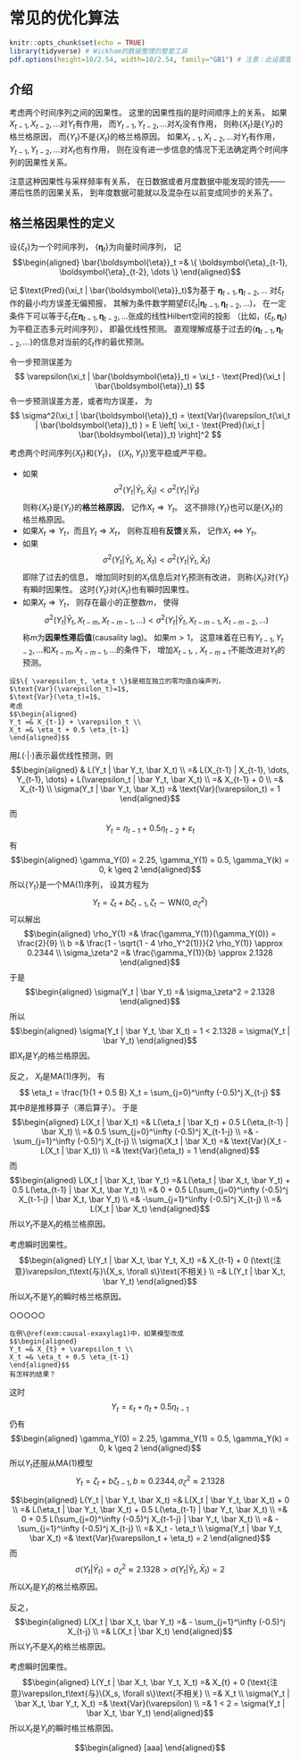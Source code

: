# 常见的优化算法 {#causal}

```r
knitr::opts_chunk$set(echo = TRUE)
library(tidyverse) # Wickham的数据整理的整套工具
pdf.options(height=10/2.54, width=10/2.54, family="GB1") # 注意：此设置要放在最后
```

## 介绍 {#causal-intro}

考虑两个时间序列之间的因果性。
这里的因果性指的是时间顺序上的关系，
如果$X_{t-1}, X_{t-2}, \dots$对$Y_t$有作用，
而$Y_{t-1}, Y_{t-2}, \dots$对$X_t$没有作用，
则称$\{X_t \}$是$\{ Y_t \}$的格兰格原因，
而$\{ Y_t \}$不是$\{ X_t \}$的格兰格原因。
如果$X_{t-1}, X_{t-2}, \dots$对$Y_t$有作用，
$Y_{t-1}, Y_{t-2}, \dots$对$X_t$也有作用，
则在没有进一步信息的情况下无法确定两个时间序列的因果性关系。

注意这种因果性与采样频率有关系，
在日数据或者月度数据中能发现的领先——滞后性质的因果关系，
到年度数据可能就以及混杂在以前变成同步的关系了。


## 格兰格因果性的定义 {#causal-def}

设$\{ \xi_t \}$为一个时间序列，
$\{ \boldsymbol{\eta}_t \}$为向量时间序列，
记
$$\begin{aligned}
\bar{\boldsymbol{\eta}}_t =& \{ \boldsymbol{\eta}_{t-1}, \boldsymbol{\eta}_{t-2}, \dots \} 
\end{aligned}$$

记
$\text{Pred}(\xi_t | \bar{\boldsymbol{\eta}}_t)$为基于
$\boldsymbol{\eta}_{t-1}, \boldsymbol{\eta}_{t-2}, \dots$
对$\xi_t$作的最小均方误差无偏预报，
其解为条件数学期望$E(\xi_t | \boldsymbol{\eta}_{t-1}, \boldsymbol{\eta}_{t-2}, \dots)$，
在一定条件下可以等于$\xi_t$在$\boldsymbol{\eta}_{t-1}, \boldsymbol{\eta}_{t-2}, \dots$张成的线性Hilbert空间的投影
（比如，$(\xi_t, \boldsymbol{\eta}_t)$为平稳正态多元时间序列），
即最优线性预测。
直观理解成基于过去的$\{\boldsymbol{\eta}_{t-1}, \boldsymbol{\eta}_{t-2}, \dots \}$的信息对当前的$\xi_t$作的最优预测。

令一步预测误差为
$$
  \varepsilon(\xi_t | \bar{\boldsymbol{\eta}}_t) 
  = \xi_t - \text{Pred}(\xi_t | \bar{\boldsymbol{\eta}}_t)
$$
令一步预测误差方差，或者均方误差，
为
$$
  \sigma^2(\xi_t | \bar{\boldsymbol{\eta}}_t)  
  = \text{Var}(\varepsilon_t(\xi_t | \bar{\boldsymbol{\eta}}_t) )
  = E \left[ \xi_t - \text{Pred}(\xi_t | \bar{\boldsymbol{\eta}}_t) \right]^2
$$


考虑两个时间序列$\{ X_t \}$和$\{ Y_t \}$，
$\{(X_t, Y_t) \}$宽平稳或严平稳。

* 如果
$$
\sigma^2(Y_t | \bar Y_t, \bar X_t) < \sigma^2(Y_t | \bar Y_t)
$$
则称$\{ X_t \}$是$\{ Y_t \}$的**格兰格原因**，
记作$X_t \Rightarrow Y_t$。
这不排除$\{ Y_t \}$也可以是$\{ X_t \}$的格兰格原因。
* 如果$X_t \Rightarrow Y_t$，而且$Y_t \Rightarrow X_t$，
则称互相有**反馈**关系，
记作$X_t \Leftrightarrow Y_t$。
* 如果
$$
\sigma^2(Y_t | \bar Y_t, X_t, \bar X_t) < \sigma^2(Y_t | \bar Y_t, \bar X_t)
$$
即除了过去的信息，
增加同时刻的$X_t$信息后对$Y_t$预测有改进，
则称$\{X_t \}$对$\{Y_t \}$有瞬时因果性。
这时$\{Y_t \}$对$\{X_t \}$也有瞬时因果性。
* 如果$X_t \Rightarrow Y_t$，
则存在最小的正整数$m$，
使得
$$
\sigma^2(Y_t | \bar Y_t, X_{t-m}, X_{t-m-1}, \dots) 
< \sigma^2(Y_t | \bar Y_t, X_{t-m-1}, X_{t-m-2}, \dots) 
$$
称$m$为**因果性滞后值**(causality lag)。
如果$m>1$，
这意味着在已有$Y_{t-1}, Y_{t-2}, \dots$和$X_{t-m}, X_{t-m-1}, \dots$的条件下，
增加$X_{t-1}$, \dots, $X_{t-m+1}$不能改进对$Y_t$的预测。

```example
设$\{ \varepsilon_t, \eta_t \}$是相互独立的零均值白噪声列，
$\text{Var}(\varepsilon_t)=1$,
$\text{Var}(\eta_t)=1$,
考虑
$$\begin{aligned}
Y_t =& X_{t-1} + \varepsilon_t \\
X_t =& \eta_t + 0.5 \eta_{t-1}
\end{aligned}$$

```

用$L(\cdot|\cdot)$表示最优线性预测，则
$$\begin{aligned}
& L(Y_t | \bar Y_t, \bar X_t) \\
=& L(X_{t-1} | X_{t-1}, \dots, Y_{t-1}, \dots)
+ L(\varepsilon_t | \bar Y_t, \bar X_t) \\
=& X_{t-1} + 0 \\
=& X_{t-1} \\
\sigma(Y_t | \bar Y_t, \bar X_t) =&
\text{Var}(\varepsilon_t) = 1
\end{aligned}$$
而
$$
Y_t = \eta_{t-1} + 0.5\eta_{t-2} + \varepsilon_t
$$
有
$$\begin{aligned}
\gamma_Y(0) = 2.25,
\gamma_Y(1) = 0.5,
\gamma_Y(k) = 0, k \geq 2
\end{aligned}$$
所以$\{Y_t \}$是一个MA(1)序列，
设其方程为
$$
Y_t = \zeta_t + b \zeta_{t-1}, 
\zeta_t \sim \text{WN}(0, \sigma_\zeta^2)
$$
可以解出
$$\begin{aligned}
\rho_Y(1) =& \frac{\gamma_Y(1)}{\gamma_Y(0)} = \frac{2}{9} \\
b =& \frac{1 - \sqrt{1 - 4 \rho_Y^2(1)}}{2 \rho_Y(1)}
\approx 0.2344 \\
\sigma_\zeta^2 =& \frac{\gamma_Y(1)}{b} \approx 2.1328
\end{aligned}$$
于是
$$\begin{aligned}
\sigma(Y_t | \bar Y_t)
=& \sigma_\zeta^2 = 2.1328
\end{aligned}$$
所以
$$\begin{aligned}
\sigma(Y_t | \bar Y_t, \bar X_t) = 1
< 2.1328 = \sigma(Y_t | \bar Y_t)
\end{aligned}$$
即$X_t$是$Y_t$的格兰格原因。

反之，
$X_t$是MA(1)序列，
有
$$
\eta_t = \frac{1}{1 + 0.5 B} X_t
= \sum_{j=0}^\infty (-0.5)^j X_{t-j}
$$
其中$B$是推移算子（滞后算子）。
于是
$$\begin{aligned}
L(X_t | \bar X_t)
=& L(\eta_t | \bar X_t)
+ 0.5 L(\eta_{t-1} | \bar X_t) \\
=& 0.5 \sum_{j=0}^\infty (-0.5)^j X_{t-1-j} \\
=& - \sum_{j=1}^\infty (-0.5)^j X_{t-j} \\
\sigma(X_t | \bar X_t)
=& \text{Var}(X_t - L(X_t | \bar X_t)) \\
=& \text{Var}(\eta_t) = 1
\end{aligned}$$
而
$$\begin{aligned}
L(X_t | \bar X_t, \bar Y_t) 
=& L(\eta_t | \bar X_t, \bar Y_t)
+ 0.5 L(\eta_{t-1} | \bar X_t, \bar Y_t) \\
=& 0 +
0.5 L(\sum_{j=0}^\infty (-0.5)^j X_{t-1-j} | \bar X_t, \bar Y_t) \\
=& -\sum_{j=1}^\infty (-0.5)^j X_{t-j} \\
=& L(X_t | \bar X_t)
\end{aligned}$$
所以$Y_t$不是$X_t$的格兰格原因。

考虑瞬时因果性。
$$\begin{aligned}
L(Y_t | \bar X_t, \bar Y_t, X_t)
=& X_{t-1} + 0 (\text{注意}\varepsilon_t\text{与}\{X_s, \forall s\}\text{不相关} \\
=& L(Y_t | \bar X_t, \bar Y_t)
\end{aligned}$$
所以$X_t$不是$Y_t$的瞬时格兰格原因。

○○○○○


```example
在例\@ref(exm:causal-exaxylag1)中，如果模型改成
$$\begin{aligned}
Y_t =& X_{t} + \varepsilon_t \\
X_t =& \eta_t + 0.5 \eta_{t-1}
\end{aligned}$$
有怎样的结果？

```

这时
$$
Y_t = \varepsilon_t + \eta_t + 0.5 \eta_{t-1}
$$
仍有
$$\begin{aligned}
\gamma_Y(0) = 2.25,
\gamma_Y(1) = 0.5,
\gamma_Y(k) = 0, k \geq 2
\end{aligned}$$
所以$Y_t$还服从MA(1)模型
$$
Y_t = \zeta_t + b \zeta_{t-1},
b \approx 0.2344,
\sigma^2_\zeta \approx 2.1328
$$

$$\begin{aligned}
L(Y_t | \bar Y_t, \bar X_t)
=& L(X_t | \bar Y_t, \bar X_t) + 0 \\
=& L(\eta_t | \bar Y_t, \bar X_t)
+ 0.5 L(\eta_{t-1} | \bar Y_t, \bar X_t) \\
=& 0 + 0.5 L(\sum_{j=0}^\infty (-0.5)^j X_{t-1-j} | \bar Y_t, \bar X_t) \\
=& - \sum_{j=1}^\infty (-0.5)^j X_{t-j} \\
=& X_t - \eta_t \\
\sigma(Y_t | \bar Y_t, \bar X_t) 
=& \text{Var}(\varepsilon_t + \eta_t) = 2
\end{aligned}$$
而
$$
\sigma(Y_t | \bar Y_t)
= \sigma^2_\zeta \approx 2.1328
> \sigma(Y_t | \bar Y_t, \bar X_t) = 2
$$
所以$X_t$是$Y_t$的格兰格原因。

反之，
$$\begin{aligned}
L(X_t | \bar X_t, \bar Y_t)
=& - \sum_{j=1}^\infty (-0.5)^j X_{t-j} \\
=& L(X_t | \bar X_t)
\end{aligned}$$
所以$Y_t$不是$X_t$的格兰格原因。

考虑瞬时因果性。
$$\begin{aligned}
L(Y_t | \bar X_t, \bar Y_t, X_t)
=& X_{t} + 0 (\text{注意}\varepsilon_t\text{与}\{X_s, \forall s\}\text{不相关} \\
=& X_t \\
\sigma(Y_t | \bar X_t, \bar Y_t, X_t)
=& \text{Var}(\varepsilon) \\
=& 1 < 2 = \sigma(Y_t | \bar X_t, \bar Y_t)
\end{aligned}$$
所以$X_t$是$Y_t$的瞬时格兰格原因。







$$\begin{aligned}
[aaa]
\end{aligned}$$
